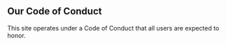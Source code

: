 ## Our Code of Conduct

This site operates under a Code of Conduct that all users are expected to
honor.